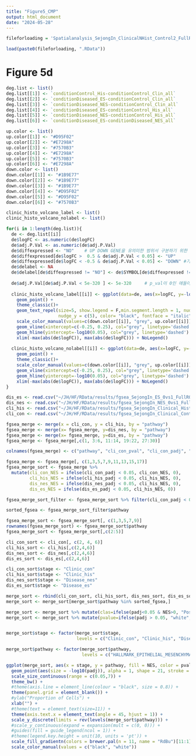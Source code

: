 ```yaml
---
title: "Figure5_CMP"
output: html_document
date: "2024-05-28"
---
```


```r
fileforloading = 'Spatialanalysis_SejongIn_ClinicalNHist_Control2_FullROI_N_cellselection_Y_Cardiomyocytes_ROI_large_Vent_LV_DsSelect_Non_N_OL_pcaplot_outlier_RE_PID_Institute_Fixation.interval_KR_Y2023-06-24_analysis'

load(paste0(fileforloading, ".RData"))

```

# Figure 5d
```r
deg.list <- list()
deg.list[[1]] <- `conditionControl_His-conditionControl_Clin_all`
deg.list[[2]] <- `conditionDiseased_ES-conditionControl_Clin_all`
deg.list[[3]] <- `conditionDiseased_NES-conditionControl_Clin_all`
deg.list[[4]] <- `conditionDiseased_ES-conditionControl_His_all`
deg.list[[5]] <- `conditionDiseased_NES-conditionControl_His_all`
deg.list[[6]] <- `conditionDiseased_ES-conditionDiseased_NES_all`

up.color <- list()
up.color[[1]] <- "#D95F02"
up.color[[2]] <- "#E7298A"
up.color[[3]] <- "#7570B3"
up.color[[4]] <- "#E7298A"
up.color[[5]] <- "#7570B3"
up.color[[6]] <- "#E7298A"
down.color <- list()
down.color[[1]] <- "#1B9E77"
down.color[[2]] <- "#1B9E77"
down.color[[3]] <- "#1B9E77"
down.color[[4]] <- "#D95F02"
down.color[[5]] <- "#D95F02"
down.color[[6]] <- "#7570B3"

clinic_histo_volcano_label <- list()
clinic_histo_volcano_nolabel <- list()

for(i in 1:length(deg.list)){
  de <- deg.list[[i]]
  de$logFC <- as.numeric(de$logFC)
  de$adj.P.Val <- as.numeric(de$adj.P.Val)
  de$diffexpressed <- "NO"    # UP DOWN GENE을 유의미한 범위서 구분하기 위한 방법 
  de$diffexpressed[de$logFC >  0.5 & de$adj.P.Val < 0.05] <- "UP"           
  de$diffexpressed[de$logFC < -0.5 & de$adj.P.Val < 0.05] <- "DOWN" #기분 나빠 보이는 gene은 다 날려버리기
  de$delabel <- NA
  de$delabel[de$diffexpressed != "NO"] <- de$SYMBOL[de$diffexpressed != "NO"]     # 유의미한 gene만 labeling 하기 
  
  de$adj.P.Val[de$adj.P.Val < 5e-320 ] <- 5e-320     # p_val이 0인 애들이 border에서 구리구리하게 나오는걸 방지하기 위해 임의의 값을 부여 (나중에 0임을 알려줘야 하긴 함)
  
  clinic_histo_volcano_label[[i]] <- ggplot(data=de, aes(x=logFC, y=-log10(adj.P.Val), col=diffexpressed, label=delabel)) +
    geom_point() + 
    theme_classic()+
    geom_text_repel(size=5, show.legend = F,min.segment.length = 1, nudge_x = c(0.1, -0.1) ,
                    nudge_y = c(5), color= "black", fontface = "italic", fontfamily="arial")+
    scale_color_manual(values=c(down.color[[i]], "grey", up.color[[i]])) +
    geom_vline(xintercept=c(-0.25, 0.25), col="grey", linetype='dashed') +
    geom_hline(yintercept=-log10(0.05), col="grey", linetype='dashed') +
    xlim(-max(abs(de$logFC)), max(abs(de$logFC))) + NoLegend()
  
  clinic_histo_volcano_nolabel[[i]] <- ggplot(data=de, aes(x=logFC, y=-log10(adj.P.Val), col=diffexpressed)) +
    geom_point() + 
    theme_classic()+
    scale_color_manual(values=c(down.color[[i]], "grey", up.color[[i]])) +
    geom_vline(xintercept=c(-0.25, 0.25), col="grey", linetype='dashed') +
    geom_hline(yintercept=-log10(0.05), col="grey", linetype='dashed') +
    xlim(-max(abs(de$logFC)), max(abs(de$logFC))) + NoLegend()
}

```

```r
dis_es <- read.csv("~/JH/HF/RData/results/fgsea_SejongIn_ES_0vs1_FullROI_N_cellselection_Y_Cardiomyocytes_ROI_large_Vent_LV_DsSelect_Non_N_OL_pcaplot_outlier_RE_PID_Institute_Fixation.interval_KR_Y2024-05-13NA.csv")
dis_nes <- read.csv("~/JH/HF/RData/results/fgsea_SejongIn_NES_0vs1_FullROI_N_cellselection_Y_Cardiomyocytes_ROI_large_Vent_LV_DsSelect_Non_N_OL_pcaplot_outlier_RE_PID_Institute_Fixation.interval_KR_Y2024-05-13NA.csv")
cli_his <- read.csv("~/JH/HF/RData/results/fgsea_SejongIn_Clinical_Histo_FullROI_N_cellselection_Y_Cardiomyocytes_ROI_large_Vent_LV_DsSelect_Non_N_OL_pcaplot_outlier_RE_PID_Institute_Fixation.interval_KR_Y2024-05-13NA.csv")
cli_con <- read.csv("~/JH/HF/RData/results/fgsea_SejongIn_Clinical_Control_FullROI_N_cellselection_Y_Cardiomyocytes_ROI_large_Vent_LV_DsSelect_Non_N_OL_pcaplot_outlier_RE_PID_Institute_Fixation.interval_KR_Y2024-05-13NA.csv")

fgsea_merge <- merge(x = cli_con, y = cli_his, by = "pathway")
fgsea_merge <- merge(x= fgsea_merge, y=dis_nes, by = "pathway")
fgsea_merge <- merge(x= fgsea_merge, y=dis_es, by = "pathway")
fgsea_merge <- fgsea_merge[,c(1, 3:6, 11:14, 19:22, 27:30)]

colnames(fgsea_merge) <- c("pathway", "cli_con_pval", "cli_con_padj", "cli_con_ES", "cli_con_NES", "cli_his_pval", "cli_his_padj", "cli_his_ES", "cli_his_NES", "dis_nes_pval", "dis_nes_padj", "dis_nes_ES", "dis_nes_NES", "dis_es_pval", "dis_es_padj", "dis_es_ES", "dis_es_NES")

fgsea_merge <- fgsea_merge[, c(1,3,5,7,9,11,13,15,17)]
fgsea_merge_sort <- fgsea_merge %>% 
  mutate(cli_con_NES = ifelse(cli_con_padj < 0.05, cli_con_NES, 0),
         cli_his_NES = ifelse(cli_his_padj < 0.05, cli_his_NES, 0),
         dis_nes_NES = ifelse(dis_nes_padj < 0.05, cli_his_NES, 0),
         dis_es_NES = ifelse(dis_es_padj < 0.05, cli_his_NES, 0))

fgsea_merge_sort_filter <- fgsea_merge_sort %>% filter(cli_con_padj < 0.05 | cli_his_padj < 0.05 | dis_nes_padj < 0.05 | dis_es_padj < 0.05)

sorted_fgsea <- fgsea_merge_sort_filter$pathway

fgsea_merge_sort <- fgsea_merge_sort[, c(1,3,5,7,9)]
rownames(fgsea_merge_sort) <- fgsea_merge_sort$pathway
fgsea_merge_sort <- fgsea_merge_sort[,c(2:5)]

cli_con_sort <- cli_con[, c(2, 4, 6)]
cli_his_sort <- cli_his[,c(2,4,6)]
dis_nes_sort <- dis_nes[,c(2,4,6)]
dis_es_sort <- dis_es[,c(2,4,6)]

cli_con_sort$stage <- "Clinic_con"
cli_his_sort$stage <- "Clinic_his"
dis_nes_sort$stage <- "Disease_nes"
dis_es_sort$stage <- "Disease_es"

merge_sort <- rbind(cli_con_sort, cli_his_sort, dis_nes_sort, dis_es_sort)
merge_sort <- merge_sort[merge_sort$pathway %in% sorted_fgsea,]

merge_sort <- merge_sort %>% mutate(clas=ifelse(padj<0.05 & NES>0, "Positive", ifelse(padj<0.05 & NES<0, "Negative", "Insignificant")))
merge_sort <- merge_sort %>% mutate(pvalue=ifelse(padj > 0.05, "white", "black"))


merge_sort$stage <- factor(merge_sort$stage,
                           levels = c("Clinic_con", "Clinic_his", "Disease_nes", "Disease_es"))

merge_sort$pathway <- factor(merge_sort$pathway,
                             levels = c("HALLMARK_EPITHELIAL_MESENCHYMAL_TRANSITION", "HALLMARK_INFLAMMATORY_RESPONSE", "HALLMARK_INTERFERON_ALPHA_RESPONSE", "HALLMARK_INTERFERON_GAMMA_RESPONSE", "HALLMARK_MYOGENESIS", "HALLMARK_COMPLEMENT", "HALLMARK_COAGULATION", "HALLMARK_TNFA_SIGNALING_VIA_NFKB", "HALLMARK_HEDGEHOG_SIGNALING", "HALLMARK_IL6_JAK_STAT3_SIGNALING", "HALLMARK_HEME_METABOLISM", "HALLMARK_ESTROGEN_RESPONSE_EARLY", "HALLMARK_MYC_TARGETS_V1", "HALLMARK_OXIDATIVE_PHOSPHORYLATION", "HALLMARK_ADIPOGENESIS", "HALLMARK_FATTY_ACID_METABOLISM", "HALLMARK_MITOTIC_SPINDLE", "HALLMARK_ESTROGEN_RESPONSE_LATE", "HALLMARK_ALLOGRAFT_REJECTION", "HALLMARK_UV_RESPONSE_UP", "HALLMARK_UV_RESPONSE_DN"))

ggplot(merge_sort, aes(x = stage, y = pathway, fill = NES, color = pvalue)) +
  geom_point(aes(size = -log10(padj)), alpha = 1, shape = 21, stroke = 1) +
  scale_size_continuous(range = c(0.05,7)) +
  theme_bw() +
  #theme(axis.line = element_line(colour = "black", size = 0.8)) +
  theme(panel.grid = element_blank()) +
  #ylab("Proportion of Cells") +
  xlab("") +
  #theme(text = element_text(size=11)) +
  theme(axis.text.x = element_text(angle = 45, hjust = 1)) +
  scale_y_discrete(limits = rev(levels(merge_sort$pathway))) +
  #scale_y_continuous(expand = expansion(mult = c(0, 0))) +
  #guides(fill = guide_legend(ncol = 1)) +
  #theme(legend.key.height = unit(10, units = 'pt')) +
  scale_fill_gradientn(colors = brewer.pal(n = 11, name = "RdBu")[11:1], limits = c(min(merge_sort$NES), max(merge_sort$NES))) + 
  scale_color_manual(values = c("black", "white"))  
```

